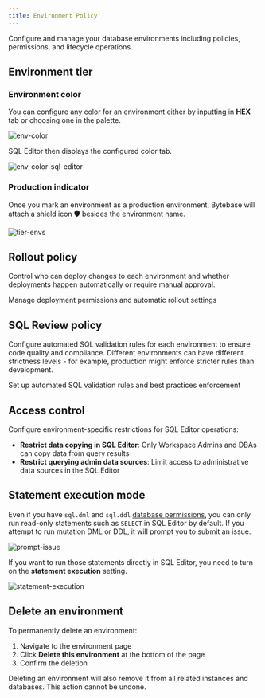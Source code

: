 ```yaml
---
title: Environment Policy
---
```


Configure and manage your database environments including policies, permissions, and lifecycle operations.

## Environment tier

### Environment color

You can configure any color for an environment either by inputting in **HEX** tab or choosing one in the palette.

![env-color](/content/docs/administration/environment-policy/env-color.webp)

SQL Editor then displays the configured color tab.

![env-color-sql-editor](/content/docs/administration/environment-policy/env-color-sql-editor.webp)

### Production indicator

Once you mark an environment as a production environment, Bytebase will attach a shield icon 🛡️ besides the environment name.

![tier-envs](/content/docs/administration/environment-policy/tier-envs.webp)

## Rollout policy

Control who can deploy changes to each environment and whether deployments happen automatically or require manual approval.

<Card title="Configure Rollout Permissions" icon="rocket" href="/change-database/environment-policy/rollout-policy" horizontal>
  Manage deployment permissions and automatic rollout settings
</Card>

## SQL Review policy

Configure automated SQL validation rules for each environment to ensure code quality and compliance. Different environments can have different strictness levels - for example, production might enforce stricter rules than development.

<Card title="Configure SQL Review" icon="shield-check" href="/sql-review/review-policy" horizontal>
  Set up automated SQL validation rules and best practices enforcement
</Card>

## Access control

Configure environment-specific restrictions for SQL Editor operations:

- **Restrict data copying in SQL Editor**: Only Workspace Admins and DBAs can copy data from query results
- **Restrict querying admin data sources**: Limit access to administrative data sources in the SQL Editor

## Statement execution mode

Even if you have `sql.dml` and `sql.ddl` [database permissions](/security/database-permission/overview/), you can only run read-only statements such as `SELECT` in SQL Editor by default. If you attempt to run mutation DML or DDL, it will prompt you to submit an issue.

![prompt-issue](/content/docs/administration/environment-policy/prompt-issue.webp)

If you want to run those statements directly in SQL Editor, you need to turn on the **statement execution** setting.

![statement-execution](/content/docs/administration/environment-policy/statement-execution.webp)

## Delete an environment

To permanently delete an environment:

1. Navigate to the environment page
2. Click **Delete this environment** at the bottom of the page
3. Confirm the deletion

<Warning>
Deleting an environment will also remove it from all related instances and databases. This action cannot be undone.
</Warning>
